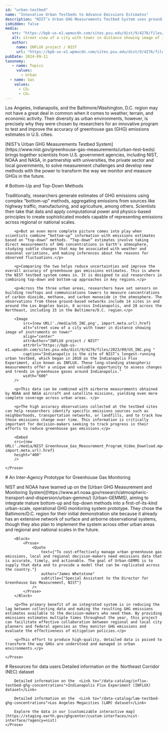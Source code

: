 ```yaml
---
id: "urban-testbed"
name: "Innovative Urban Testbeds to Advance Emissions Estimates"
description: "NIST’s Urban GHG Measurements Testbed System uses ground-based observing networks together with aircraft and satellite data, to diagnose accuracy of local emissions estimates and to advance transformative monitoring and measurement methods for the future."
isHidden: false
media:
   src: "https://bpb-us-e1.wpmucdn.com/sites.psu.edu/dist/9/4276/files/2023/09/US_INC.png"
   alt: street view of a city with tower in distance showing image of instruments on tower
   author:
     name: INFLUX project / NIST
     url: "https://bpb-us-e1.wpmucdn.com/sites.psu.edu/dist/9/4276/files/2023/09/US_INC.png"
pubDate: 2024-09-11
taxonomy:
   - name: Topics
     values:
       - Urban
  - name: Gas
    values:
      - CO₂ 
      - CH₄
---
```




<Block>
    <Prose>
        <p>
            Los Angeles, Indianapolis, and the Baltimore/Washington, D.C. region may not have a great deal in common when it comes to weather, terrain, and economic activity. Their diversity as urban environments, however, is precisely why they were chosen by researchers for an innovative program  to test and improve the accuracy of greenhouse gas (GHG) emissions estimates in U.S. cities.
        </p>
        <p>
            [NIST’s Urban GHG Measurements Testbed System](https://www.nist.gov/greenhouse-gas-measurements/urban-test-beds) brings together scientists from U.S. government agencies, including NIST, NOAA and NASA, in partnership with universities, the private sector and local governments, to solve measurement challenges and develop new methods with the power to transform the way we monitor and measure GHGs in the future.
        </p>
    </Prose>
</Block>

<Block>
    <Prose>
        # Bottom-Up and Top-Down Methods 
        <p>Traditionally, researchers generate estimates of GHG emissions using complex “bottom-up” methods, aggregating emissions from sources like highway traffic, manufacturing, and agriculture, among others. Scientists then take that data and apply computational power and physics-based principles to create sophisticated models capable of representing emissions across regional or national scales.</p>

        <p>But an even more complete picture comes into play when scientists combine “bottom-up” information with emissions estimates based on “top-down” methods. “Top-down” estimates involve taking direct measurements of GHG concentrations in Earth’s atmosphere, studying subtle changes that may be associated with weather and seasonal variations, and making inferences about the reasons for observed fluctuations.</p>

        <p>Comparing the two helps reduce uncertainties and improve the overall accuracy of greenhouse gas emissions estimates. This is where the NIST testbed system comes in. It is designed to aid researchers in combining top-down and bottom-up approaches in key regions.</p>

        <p>Across the three urban areas, researchers have set sensors on building rooftops and communications towers to measure concentrations of carbon dioxide, methane, and carbon monoxide in the atmosphere. The observations from these ground-based networks include 14 sites in and around the Los Angeles basin, 8 across Indianapolis, and 28 across the Northeast, including 15 in the Baltimore/D.C. region.</p>

        <Image 
            src={new URL('./media/US_INC.png', import.meta.url).href}
            alt="street view of a city with tower in distance showing image of instruments on tower" 
            align="center"
            attrAuthor="INFLUX project / NIST"
            attrUrl="https://bpb-us-e1.wpmucdn.com/sites.psu.edu/dist/9/4276/files/2023/09/US_INC.png "
            caption="Indianapolis is the site of NIST’s longest-running urban testbed, which began in 2010 as the Indianapolis Flux Experiment, also known as INFLUX. These long-standing atmospheric measurements offer a unique and valuable opportunity to assess changes and trends in greenhouse gases around Indianapolis."
            width="600"
        />

        <p>This data can be combined with airborne measurements obtained by NOAA and NASA aircraft and satellite missions, yielding even more complete coverage across urban areas. </p>

        <p>The high accuracy observations collected at the testbed sites can help researchers identify specific emissions sources such as neighborhoods, transportation networks, or landfills, and to track how those emissions change over time. This information is critically important for decision-makers seeking to track progress in their efforts to reduce greenhouse gas emissions.</p>

        <Embed
        src={new URL('./media/NIST_Greenhouse_Gas_Measurement_Program_Video_Download.mp4', import.meta.url).href}
        height="400"
        />

    </Prose>

</Block>

<Block>
    <Prose>
      # An Inter-Agency Prototype for Greenhouse Gas Monitoring
        <p>NIST and NOAA have teamed up on the [Urban GHG Measurement and Monitoring System](https://www.arl.noaa.gov/research/atmospheric-transport-and-dispersion/urban-gemms/) (Urban-GEMMS), aiming to integrate mature bottom-up and top-down methods into a first-of-its-kind urban-scale, operational GHG monitoring system prototype. They chose the Baltimore/D.C. region for their initial demonstration site because it already has an extensive network of surface and airborne observational systems, though they also plan to implement the system across other urban areas and regional and national scales in the future.</p>

        <Block>
            <Prose>
                <Quote
                    text={"To cost-effectively manage urban greenhouse gas emissions, local and regional decision-makers need emissions data that is accurate, timely, and actionable. The goal of Urban-GEMMS is to supply that data and to provide a model that can be replicated across the country."}
                    author="James Whetstone"
                    subtitle={"Special Assistant to the Director for Greenhouse Gas Measurement, NIST"}
                />
            </Prose>
        </Block>

        <p>The primary benefit of an integrated system is in reducing the lag between collecting data and making the resulting GHG emissions estimates available to the decision-makers who need them. By providing emissions estimates multiple times throughout the year, this project can facilitate effective collaboration between regional and local city planners and federal agencies as they monitor GHG emissions and evaluate the effectiveness of mitigation policies.</p>

        <p>This effort to produce high-quality, detailed data is poised to transform the way GHGs are understood and managed in urban environments.</p>

    </Prose>
</Block>

<Block>
    <Prose>
    # Resources for data users
        Detailed information on the  <Link to="/data-catalog/nec-testbed-ghg-concentrations">Northeast Corridor (NEC) dataset</Link>

        Detailed information on the  <Link to="/data-catalog/influx-testbed-ghg-concentrations">Indianapolis Flux Experiment (INFLUX) dataset</Link>

        Detailed information on the  <Link to="/data-catalog/lam-testbed-ghg-concentrations">Los Angeles Megacities (LAM) dataset</Link>

        Explore the data in our [customizable interactive map](https://staging.earth.gov/ghgcenter/custom-interfaces/nist-interface/?agency=nist)
    </Prose>
</Block>
